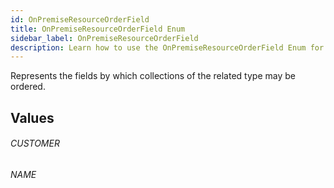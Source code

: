 ```yaml
---
id: OnPremiseResourceOrderField
title: OnPremiseResourceOrderField Enum
sidebar_label: OnPremiseResourceOrderField
description: Learn how to use the OnPremiseResourceOrderField Enum for Builder's API.
---
```


Represents the fields by which collections of the related type may be ordered.

## Values

###### CUSTOMER

###### NAME
